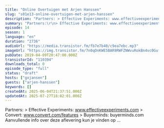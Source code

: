 ```yaml
---
title: "Online Overtuigen met Arjen Hanssen"
slug: "s01e13-online-overtuigen-met-arjen-hanssen"
description: "Partners: > Effective Experiments: www.effectiveexperiments.com > Convert: www.convert.com/features > Buyerminds: buyerminds.com Aanvullende info over deze aflevering kun je vinden op ..."
summary: "Partners:\r\n> Effective Experiments: www.effectiveexperiments.com\r\n> Convert: www.convert.com/features\r\n> Buyerminds: buyerminds.com\r\n\r\nAanvullende info over deze aflevering kun je vinden op ..."
episode: 14
season: 1
language: "en"
duration: "2736"
audioUrl: "https://media.transistor.fm/fb7e7b40/c9ea7ebc.mp3"
imageUrl: "https://img.transistor.fm/7n0qOnKWE5BAR9RWFZNWvuRokBn4vc0Guf5Yv8ZSvLs/rs:fill:0:0:1/w:3000/h:3000/q:60/aHR0cHM6Ly9pbWct/dXBsb2FkLXByb2R1/Y3Rpb24udHJhbnNp/c3Rvci5mbS9lcGlz/b2RlLzExMDM5NC8x/NjAxNTg4NjY0LWFy/dHdvcmsuanBn.webp"
pubDate: 2019-04-09T20:47:00.000Z
transistorId: "110394"
downloads_total: 0
episode_type: "full"
status: "draft"
hosts: ["gxjansen"]
guests: ["arjen-hanssen"]
keywords: []
createdAt: 2025-06-04T21:37:51.000Z
updatedAt: 2025-07-27T18:02:01.000Z
---
```


Partners: > Effective Experiments: www.effectiveexperiments.com > Convert: www.convert.com/features > Buyerminds: buyerminds.com Aanvullende info over deze aflevering kun je vinden op ...
